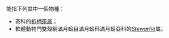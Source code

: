 '''''{{lang|la|Stewartia}}'''''能指下列其中一個物種：
*茶科的[[折柄茶属|折柄茶属]]；
*軟體動物門雙殼綱滿月蛤目滿月蛤科滿月蛤亞科的''[[Stewartia_(雙殼綱)|Stewartia]]''屬。
{{disambig}}